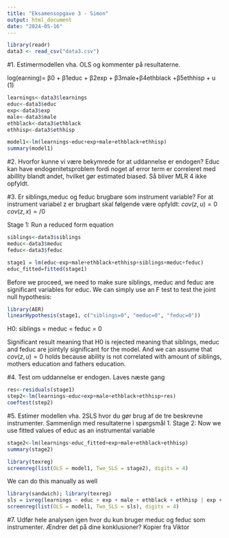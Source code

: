 ```yaml
---
title: "Eksamensopgave 3 - Simon"
output: html_document
date: "2024-05-16"
---
```


```r
library(readr)
data3 <- read_csv("data3.csv")
```


#1. Estimermodellen vha. OLS og kommenter på resultaterne.

log(earning)= β0 + β1educ + β2exp + β3male+β4ethblack +β5ethhisp + u (1)
```r
learnings<-data3$learnings
educ<-data3$educ
exp<-data3$exp
male<-data3$male
ethblack<-data3$ethblack
ethhisp<-data3$ethhisp

model1<-lm(learnings~educ+exp+male+ethblack+ethhisp)
summary(model1)

```

#2. Hvorfor kunne vi være bekymrede for at uddannelse er endogen?
Educ kan have endogenitetsproblem fordi noget af error term er correleret med abillity blandt andet, hvilket gør estimated biased. Så bliver MLR 4 ikke opfyldt.

#3. Er siblings,meduc og feduc brugbare som instrument variable?
For at instrument variabel z er brugbart skal følgende være opfyldt:
$cov(z,u)=0$
$cov(z,x)=/0$

Stage 1: Run a reduced form equation
```r
siblings<-data3$siblings
meduc<-data3$meduc
feduc<-data3$feduc

stage1 = lm(educ~exp+male+ethblack+ethhisp+siblings+meduc+feduc)
educ_fitted=fitted(stage1)
```

Before we proceed, we need to make sure siblings, meduc and feduc are significant variables for educ.
We can simply use an F test to test the joint null hypothesis:
```r
library(AER)
linearHypothesis(stage1, c("siblings=0", "meduc=0", "feduc=0"))
```
H0: 
siblings = meduc = feduc = 0


Significant result meaning that H0 is rejected meaning that siblings, meduc and feduc are jointyly significant for the model.
And we can assume that $cov(z,u)=0$ holds because ability is not correlated with amount of siblings, mothers education and fathers education.

#4. Test om uddannelse er endogen.
Laves næste gang

```r
res<-residuals(stage1)
step2<-lm(learnings~educ+exp+male+ethblack+ethhisp+res)
coeftest(step2)
```

#5. Estimer modellen vha. 2SLS hvor du gør brug af de tre beskrevne instrumenter. Sammenlign med resultaterne i spørgsmål 1.
Stage 2: Now we use fitted values of educ as an instrumental variable

```r
stage2<-lm(learnings~educ_fitted+exp+male+ethblack+ethhisp)
summary(stage2)
```

```r
library(texreg)
screenreg(list(OLS = model1, Two_SLS = stage2), digits = 4)
```

We can do this manually as well
```r
library(sandwich); library(texreg)
sls = ivreg(learnings ~ educ + exp + male + ethblack + ethhisp | exp + male + ethblack + ethhisp + siblings + meduc + feduc)
screenreg(list(OLS = model1, Two_SLS = sls), digits = 4)
```


#7. Udfør hele analysen igen hvor du kun bruger meduc og feduc som instrumenter. Ændrer det på dine konklusioner?
Kopier fra Viktor




 